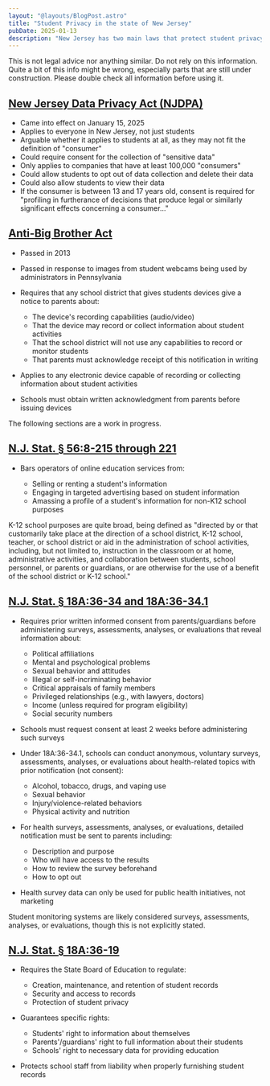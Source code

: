 ```yaml
---
layout: "@layouts/BlogPost.astro"
title: "Student Privacy in the state of New Jersey"
pubDate: 2025-01-13
description: "New Jersey has two main laws that protect student privacy. However, there is a significant lack of information avalible online about these laws."
---
```


<Note type="warning" class='mb-4'>This is not legal advice nor anything similar. Do not rely on this information. Quite a bit of this info might be wrong, especially parts that are still under construction. Please double check all information before using it.</Note>

 ## [New Jersey Data Privacy Act (NJDPA)](https://pub.njleg.state.nj.us/Bills/2022/PL23/266_.PDF)

- Came into effect on January 15, 2025
- Applies to everyone in New Jersey, not just students
- Arguable whether it applies to students at all, as they may not fit the definition of "consumer"
- Could require consent for the collection of "sensitive data"
- Only applies to companies that have at least 100,000 "consumers"
- Could allow students to opt out of data collection and delete their data
- Could also allow students to view their data
- If the consumer is between 13 and 17 years old, consent is required for "profiling in furtherance of decisions that produce legal
or similarly significant effects concerning a consumer..."

## [Anti-Big Brother Act](https://pub.njleg.state.nj.us/Bills/2012/PL13/44_.PDF)

- Passed in 2013
- Passed in response to images from student webcams being used by administrators in Pennsylvania
- Requires that any school district that gives students devices give a notice to parents about:

  - The device's recording capabilities (audio/video)
  - That the device may record or collect information about student activities
  - That the school district will not use any capabilities to record or monitor students
  - That parents must acknowledge receipt of this notification in writing
- Applies to any electronic device capable of recording or collecting information about student activities
- Schools must obtain written acknowledgment from parents before issuing devices 

<Note type="warning">The following sections are a work in progress.</Note>

## [N.J. Stat. § 56:8-215 through 221](https://casetext.com/statute/new-jersey-statutes/title-56-trade-names-trade-marks-and-unfair-trade-practices/chapter-568/section-568-215-definitions-relative-to-online-education-services-and-student-educational-records)

- Bars operators of online education services from:

  - Selling or renting a student's information
  - Engaging in targeted advertising based on student information
  - Amassing a profile of a student's information for non-K12 school purposes

K-12 school purposes are quite broad, being defined as "directed by or that customarily take place at the direction of a school district, K-12 school, teacher, or school district or aid in the administration of school activities, including, but not limited to, instruction in the classroom or at home, administrative activities, and collaboration between students, school personnel, or parents or guardians, or are otherwise for the use of a benefit of the school district or K-12 school."

## [N.J. Stat. § 18A:36-34 and 18A:36-34.1](https://casetext.com/statute/new-jersey-statutes/title-18a-education/chapter-18a36-school-year/section-18a36-34-school-surveys-certain-parental-consent-required-before-administration)

- Requires prior written informed consent from parents/guardians before administering surveys, assessments, analyses, or evaluations that reveal information about:

  - Political affiliations
  - Mental and psychological problems
  - Sexual behavior and attitudes
  - Illegal or self-incriminating behavior
  - Critical appraisals of family members
  - Privileged relationships (e.g., with lawyers, doctors)
  - Income (unless required for program eligibility)
  - Social security numbers
- Schools must request consent at least 2 weeks before administering such surveys
- Under 18A:36-34.1, schools can conduct anonymous, voluntary surveys, assessments, analyses, or evaluations about health-related topics with prior notification (not consent):

  - Alcohol, tobacco, drugs, and vaping use
  - Sexual behavior
  - Injury/violence-related behaviors
  - Physical activity and nutrition
- For health surveys, assessments, analyses, or evaluations, detailed notification must be sent to parents including:

  - Description and purpose
  - Who will have access to the results
  - How to review the survey beforehand
  - How to opt out
- Health survey data can only be used for public health initiatives, not marketing

Student monitoring systems are likely considered surveys, assessments, analyses, or evaluations, though this is not explicitly stated.

## [N.J. Stat. § 18A:36-19](https://casetext.com/statute/new-jersey-statutes/title-18a-education/chapter-18a36-school-year/section-18a36-19-pupil-records-creation-maintenance-and-retention-security-and-access-regulations-nonliability)

- Requires the State Board of Education to regulate:

  - Creation, maintenance, and retention of student records
  - Security and access to records
  - Protection of student privacy
- Guarantees specific rights:

  - Students' right to information about themselves
  - Parents'/guardians' right to full information about their students
  - Schools' right to necessary data for providing education
- Protects school staff from liability when properly furnishing student records
